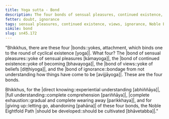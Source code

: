 ```yaml
---
title: Yoga sutta - Bond
description: The four bonds of sensual pleasures, continued existence, views, and ignorance are described in brief. The Noble Eightfold Path is the way to direct knowing, full understanding, complete exhaustion, and giving up of these bonds.
fetter: doubt, ignorance
tags: sensual pleasures, continued existence, views, ignorance, Noble Eightfold Path, direct knowing, full understanding, complete exhaustion, giving up, sn, sn45-56, sn45
simile: bond
slug: sn45.172
---
```


"Bhikkhus, there are these four |bonds::yokes, attachment, which binds one to the round of cyclical existence [yoga]|. What four? The \|bond of sensual pleasures::yoke of sensual pleasures [kāmayoga]|, the \|bond of continued existence::yoke of becoming [bhavayoga]|, the \|bond of views::yoke of beliefs [diṭṭhiyoga]|, and the \|bond of ignorance::bondage from not understanding how things have come to be [avijjāyoga]|. These are the four bonds.

Bhikkhus, for the \|direct knowing::experiential understanding [abhiññāya]|, \|full understanding::complete comprehension [pariññāya]|, \|complete exhaustion::gradual and complete wearing away [parikkhaya]|, and for \|giving up::letting go, abandoning [pahāna]| of these four bonds, the Noble Eightfold Path \|should be developed::should be cultivated [bhāvetabba]|."